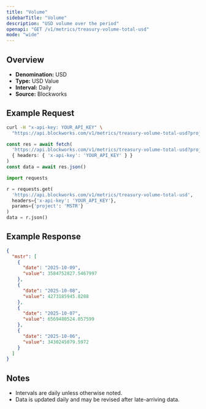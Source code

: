 ```yaml
---
title: "Volume"
sidebarTitle: "Volume"
description: "USD volume over the period"
openapi: "GET /v1/metrics/treasury-volume-total-usd"
mode: "wide"
---
```


## Overview

- **Denomination:** USD
- **Type:** USD Value
- **Interval:** Daily
- **Source:** Blockworks

## Example Request

<CodeGroup>

```bash cURL
curl -H "x-api-key: YOUR_API_KEY" \
  "https://api.blockworks.com/v1/metrics/treasury-volume-total-usd?project=MSTR"
```

```typescript TypeScript
const res = await fetch(
  'https://api.blockworks.com/v1/metrics/treasury-volume-total-usd?project=MSTR',
  { headers: { 'x-api-key': 'YOUR_API_KEY' } }
)
const data = await res.json()
```

```python Python
import requests

r = requests.get(
  'https://api.blockworks.com/v1/metrics/treasury-volume-total-usd',
  headers={'x-api-key': 'YOUR_API_KEY'},
  params={'project': 'MSTR'}
)
data = r.json()
```

</CodeGroup>

## Example Response

```json
{
  "mstr": [
    {
      "date": "2025-10-09",
      "value": 3584752827.5467997
    },
    {
      "date": "2025-10-08",
      "value": 4273185945.8208
    },
    {
      "date": "2025-10-07",
      "value": 6569480524.057599
    },
    {
      "date": "2025-10-06",
      "value": 3430245079.5972
    }
  ]
}
```

## Notes
- Intervals are daily unless otherwise noted.
- Data is updated daily and may be revised after late-arriving data.